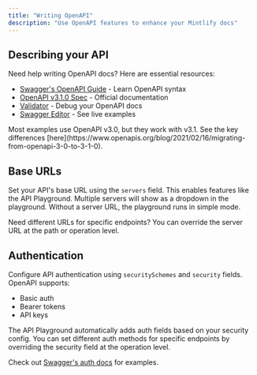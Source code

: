 ```yaml
---
title: "Writing OpenAPI"
description: "Use OpenAPI features to enhance your Mintlify docs"
---
```


## Describing your API

Need help writing OpenAPI docs? Here are essential resources:
- [Swagger's OpenAPI Guide](https://swagger.io/docs/specification/about/) - Learn OpenAPI syntax
- [OpenAPI v3.1.0 Spec](https://github.com/OAI/OpenAPI-Specification/blob/main/versions/3.1.0.md) - Official documentation
- [Validator](https://apitools.dev/swagger-parser/online/) - Debug your OpenAPI docs
- [Swagger Editor](https://editor.swagger.io/) - See live examples

<Note>
  Most examples use OpenAPI v3.0, but they work with v3.1. See the key differences [here](https://www.openapis.org/blog/2021/02/16/migrating-from-openapi-3-0-to-3-1-0).
</Note>

## Base URLs

Set your API's base URL using the `servers` field. This enables features like the API Playground. Multiple servers will show as a dropdown in the playground. Without a server URL, the playground runs in simple mode.

Need different URLs for specific endpoints? You can override the server URL at the path or operation level.

## Authentication

Configure API authentication using `securitySchemes` and `security` fields. OpenAPI supports:
- Basic auth
- Bearer tokens
- API keys

The API Playground automatically adds auth fields based on your security config. You can set different auth methods for specific endpoints by overriding the security field at the operation level.

Check out [Swagger's auth docs](https://swagger.io/docs/specification/authentication/) for examples.